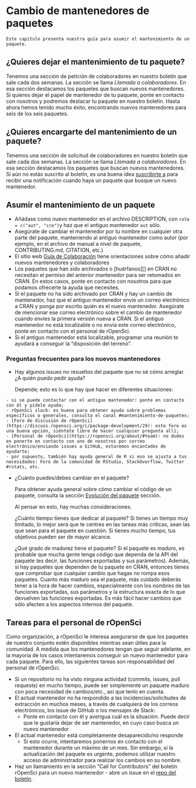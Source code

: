 # Cambio de mantenedores de paquetes {#changing-maintainers}

```block
Este capítulo presenta nuestra guía para asumir el mantenimiento de un paquete.
```

## ¿Quieres dejar el mantenimiento de tu paquete?

Tenemos una sección de petición de colaboradores en nuestro boletín que sale cada dos semanas. La sección se llama *Llamada a colaboradores*. En esa sección destacamos los paquetes que buscan nuevos mantenedores. Si quieres dejar el papel de mantenedor de tu paquete, ponte en contacto con nosotros y podremos destacar tu paquete en nuestro boletín. Hasta ahora hemos tenido mucho éxito, encontrando nuevos mantenedores para seis de los seis paquetes.

## ¿Quieres encargarte del mantenimiento de un paquete?

Tenemos una sección de solicitud de colaboradores en nuestro boletín que sale cada dos semanas. La sección se llama *Llamada a colaboradores*. En esa sección destacamos los paquetes que buscan nuevos mantenedores. Si aún no estás suscrito al boletín, es una buena idea [suscribirte a](https://news.ropensci.org/) para recibir una notificación cuando haya un paquete que busque un nuevo mantenedor.

## Asumir el mantenimiento de un paquete

- Añádase como nuevo mantenedor en el archivo DESCRIPTION, con `role = c("aut", "cre")`y haz que el antiguo mantenedor `aut` sólo.
- Asegúrate de cambiar el mantenedor por tu nombre en cualquier otra parte del paquete, manteniendo al antiguo mantenedor como autor (por ejemplo, en el archivo de manual a nivel de paquete, CONTRIBUTING.md, CITATION, etc.)
- El sitio web [Guía de Colaboración](#collaboration) tiene orientaciones sobre cómo añadir nuevos mantenedores y colaboradores
- Los paquetes que han sido archivados o \[huérfanos\]\[\] en CRAN no necesitan el permiso del anterior mantenedor para ser retomados en CRAN. En estos casos, ponte en contacto con nosotros para que podamos ofrecerte la ayuda que necesites.
- Si el paquete no ha sido archivado por CRAN y hay un cambio de mantenedor, haz que el antiguo mantenedor envíe un correo electrónico a CRAN y ponga por escrito quién es el nuevo mantenedor. Asegúrate de mencionar ese correo electrónico sobre el cambio de mantenedor cuando envíes la primera versión nueva a CRAN. Si el antiguo mantenedor no está localizable o no envía este correo electrónico, ponte en contacto con el personal de rOpenSci.
- Si el antiguo mantenedor está localizable, programar una reunión te ayudará a conseguir la "disposición del terreno".

### Preguntas frecuentes para los nuevos mantenedores

- Hay algunos issues no resueltos del paquete que no sé cómo arreglar. ¿A quién puedo pedir ayuda?
  
  Depende; esto es lo que hay que hacer en diferentes situaciones:


```
- si se puede contactar con el antiguo mantenedor: ponte en contacto con él y pídele ayuda;
- rOpenSci slack: es bueno para obtener ayuda sobre problemas específicos o generales, consulta el canal #mantenimiento-de-paquetes;
- [Foro de discusión de rOpenSci](https://discuss.ropensci.org/c/package-development/29): este foro es una buena opción, siéntete libre de hacer cualquier pregunta allí;
- [Personal de rOpenSci](https://ropensci.org/about/#team): no dudes en ponerte en contacto con uno de nosotros por correo electrónico/enviando issues a GitHub, estaremos encantados de ayudarte;
- por supuesto, también hay ayuda general de R si eso se ajusta a tus necesidades: Foro de la comunidad de RStudio, StackOverflow, Twitter #rstats, etc.
```

- ¿Cuánto puedes/debes cambiar en el paquete?
  
  Para obtener ayuda general sobre cómo cambiar el código de un paquete, consulta la sección [Evolución del paquete](#evolution)
  sección.
  
  Al pensar en esto, hay muchas consideraciones.
  
  ¿Cuánto tiempo tienes que dedicar al paquete? Si tienes un tiempo muy limitado, lo mejor será que te centres en las tareas más críticas, sean las que sean para el paquete en cuestión. Si tienes mucho tiempo, tus objetivos pueden ser de mayor alcance.
  
  ¿Qué grado de madurez tiene el paquete? Si el paquete es maduro, es probable que mucha gente tenga código que dependa de la API del paquete (es decir, las funciones exportadas y sus parámetros). Además, si hay paquetes que dependen de tu paquete en CRAN, entonces tienes que comprobar que cualquier cambio que hagas no rompa esos paquetes. Cuanto más maduro sea el paquete, más cuidado deberás tener a la hora de hacer cambios, especialmente con los nombres de las funciones exportadas, sus parámetros y la estructura exacta de lo que devuelven las funciones exportadas. Es más fácil hacer cambios que sólo afecten a los aspectos internos del paquete.

## Tareas para el personal de rOpenSci

Como organización, a rOpenSci le interesa asegurarse de que los paquetes de nuestro conjunto estén disponibles mientras sean útiles para la comunidad. A medida que los mantenedores tengan que seguir adelante, en la mayoría de los casos intentaremos conseguir un nuevo mantenedor para cada paquete. Para ello, las siguientes tareas son responsabilidad del personal de rOpenSci.

- Si un repositorio no ha visto ninguna actividad (commits, issues, pull requests) en mucho tiempo, puede ser simplemente un paquete maduro con poca necesidad de cambios/etc., así que tenlo en cuenta.
- El actual mantenedor no ha respondido a las incidencias/solicitudes de extracción en muchos meses, a través de cualquiera de los correos electrónicos, los issue de GitHub o los mensajes de Slack:
  - Ponte en contacto con él y averigua cuál es la situación. Puede decir que le gustaría dejar de ser mantenedor, en cuyo caso busca un nuevo mantenedor
- El actual mantenedor está completamente desaparecido/no responde
  - Si esto ocurre, intentaremos ponernos en contacto con el mantenedor durante un máximo de un mes. Sin embargo, si la actualización del paquete es urgente, podemos utilizar nuestro acceso de administrador para realizar los cambios en su nombre.
- Haz un llamamiento en la sección "Call for Contributors" del boletín rOpenSci para un nuevo mantenedor - abre un issue en el [repo del boletín](https://github.com/ropensci/monthly/).


